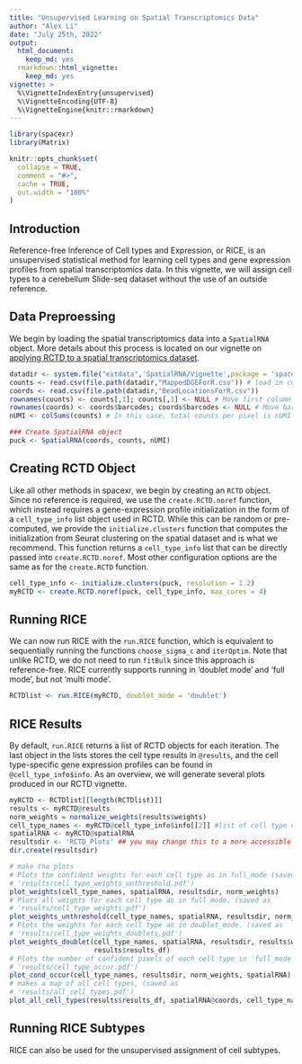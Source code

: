 ```yaml
---
title: "Unsupervised Learning on Spatial Transcriptomics Data"
author: "Alex Li"
date: "July 25th, 2022"
output:  
  html_document:
    keep_md: yes
  rmarkdown::html_vignette:
    keep_md: yes
vignette: >
  %\VignetteIndexEntry{unsupervised}
  %\VignetteEncoding{UTF-8}
  %\VignetteEngine{knitr::rmarkdown}
---
```


```r
library(spacexr)
library(Matrix)
```

```r
knitr::opts_chunk$set(
  collapse = TRUE,
  comment = "#>",
  cache = TRUE,
  out.width = "100%"
)
```

## Introduction

Reference-free Inference of Cell types and Expression, or RICE, is an unsupervised statistical method for learning cell types and gene expression profiles from spatial transcriptomics data. In this vignette, we will assign cell types to a cerebellum Slide-seq dataset without the use of an outside reference. 

## Data Preproessing

We begin by loading the spatial transcriptomics data into a ```SpatialRNA``` object. More details about this process is located on our vignette on [applying RCTD to a spatial transcriptomics dataset][id].

[id]: https://raw.githack.com/dmcable/spacexr/master/vignettes/spatial-transcriptomics.html

```r
datadir <- system.file("extdata",'SpatialRNA/Vignette',package = 'spacexr') # directory for sample Slide-seq dataset
counts <- read.csv(file.path(datadir,"MappedDGEForR.csv")) # load in counts matrix
coords <- read.csv(file.path(datadir,"BeadLocationsForR.csv"))
rownames(counts) <- counts[,1]; counts[,1] <- NULL # Move first column to rownames
rownames(coords) <- coords$barcodes; coords$barcodes <- NULL # Move barcodes to rownames
nUMI <- colSums(counts) # In this case, total counts per pixel is nUMI

### Create SpatialRNA object
puck <- SpatialRNA(coords, counts, nUMI)
```

## Creating RCTD Object

Like all other methods in spacexr, we begin by creating an ```RCTD``` object. Since no reference is required, we use the ```create.RCTD.noref``` function, which instead requires a gene-expression profile initialization in the form of a ```cell_type_info``` list object used in RCTD. While this can be random or pre-computed, we provide the ```initialize.clusters``` function that computes the initialization from Seurat clustering on the spatial dataset and is what we recommend. This function returns a ```cell_type_info``` list that can be directly passed into ```create.RCTD.noref```. Most other configuration options are the same as for the ```create.RCTD``` function.

```r
cell_type_info <- initialize.clusters(puck, resolution = 1.2)
myRCTD <- create.RCTD.noref(puck, cell_type_info, max_cores = 4)
```

## Running RICE

We can now run RICE with the ```run.RICE``` function, which is equivalent to sequentially running the functions ```choose_sigma_c``` and ```iterOptim```. Note that unlike RCTD, we do not need to run ```fitBulk``` since this approach is reference-free. RICE currently supports running in 'doublet mode' and 'full mode', but not 'multi mode'. 
```r
RCTDlist <- run.RICE(myRCTD, doublet_mode = 'doublet')
```

## RICE Results

By default, ```run.RICE``` returns a list of RCTD objects for each iteration. The last object in the lists stores the cell type results in ```@results```, and the cell type-specific gene expression profiles can be found in ```@cell_type_info$info```. As an overview, we will generate several plots produced in our RCTD vignette.

```r
myRCTD <- RCTDlist[[length(RCTDlist)]]
results <- myRCTD@results
norm_weights = normalize_weights(results$weights) 
cell_type_names <- myRCTD@cell_type_info$info[[2]] #list of cell type names
spatialRNA <- myRCTD@spatialRNA
resultsdir <- 'RCTD_Plots' ## you may change this to a more accessible directory on your computer.
dir.create(resultsdir)
```
```r
# make the plots 
# Plots the confident weights for each cell type as in full_mode (saved as 
# 'results/cell_type_weights_unthreshold.pdf')
plot_weights(cell_type_names, spatialRNA, resultsdir, norm_weights) 
# Plots all weights for each cell type as in full_mode. (saved as 
# 'results/cell_type_weights.pdf')
plot_weights_unthreshold(cell_type_names, spatialRNA, resultsdir, norm_weights) 
# Plots the weights for each cell type as in doublet_mode. (saved as 
# 'results/cell_type_weights_doublets.pdf')
plot_weights_doublet(cell_type_names, spatialRNA, resultsdir, results$weights_doublet, 
                     results$results_df) 
# Plots the number of confident pixels of each cell type in 'full_mode'. (saved as 
# 'results/cell_type_occur.pdf')
plot_cond_occur(cell_type_names, resultsdir, norm_weights, spatialRNA)
# makes a map of all cell types, (saved as 
# 'results/all_cell_types.pdf')
plot_all_cell_types(results$results_df, spatialRNA@coords, cell_type_names, resultsdir) 
```

## Running RICE Subtypes

RICE can also be used for the unsupervised assignment of cell subtypes. 
